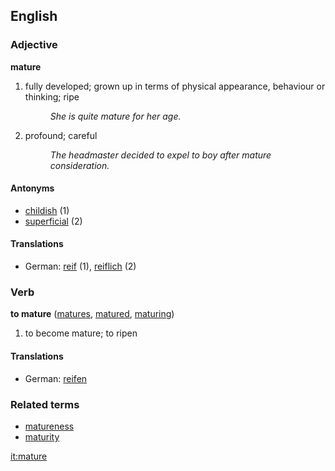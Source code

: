 ==English==

===Adjective===
'''mature'''
# fully developed; grown up in terms of physical appearance, behaviour or thinking; ripe
#:''She is quite mature for her age.''
# profound; careful
#:''The headmaster decided to expel to boy after mature consideration.''

====Antonyms====
*[[childish]] (1)
* [[superficial]] (2)

====Translations====
*German: [[reif]] (1), [[reiflich]] (2)

===Verb===
'''to mature'''  ([[matures]], [[matured]], [[maturing]])
# to become mature; to ripen

====Translations====
*German: [[reifen]]

===Related terms===
*[[matureness]]
*[[maturity]]

[[it:mature]]